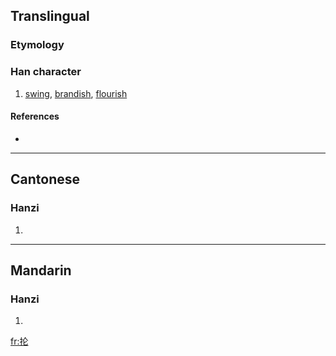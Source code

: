 {{also|掄}}
==Translingual==

===Etymology===
{{Han simp|掄|f=侖|t=仑}}

===Han character===
{{Han char|rn=64|rad=手|as=04|sn=7|four=|canj=手人心 (QOP)}}

# [[swing]], [[brandish]], [[flourish]]

====References====
* {{Han ref|kx=0422.121|hdz=31840.040|uh=62A1|ud=25249}}

----

==Cantonese==

===Hanzi===
{{yue-hanzi|jyut=|y=leun4|tra=掄}}

# {{defn|Cantonese}}

----

==Mandarin==

===Hanzi===
{{cmn-hanzi|tra=掄|pin=[[lún]] ([[lun2]])|wg=lun<sup>2</sup>}}

# {{defn|Mandarin}}

[[fr:抡]]